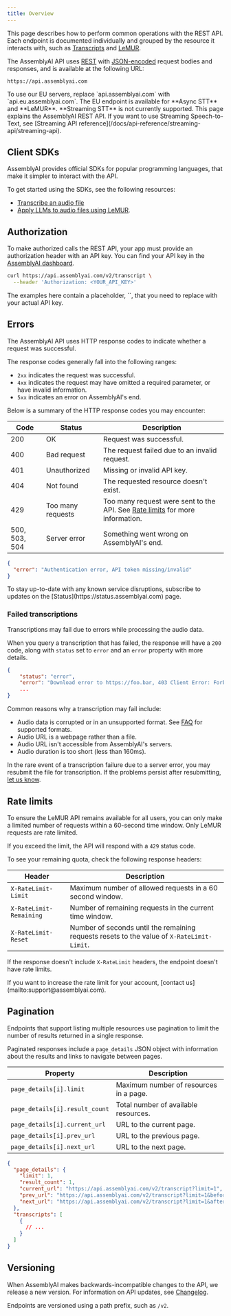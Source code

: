 ```yaml
---
title: Overview
---
```


This page describes how to perform common operations with the REST API. Each endpoint is documented individually and grouped by the resource it interacts with, such as [Transcripts](/docs/api-reference/transcripts) and [LeMUR](/docs/api-reference/lemur).

The AssemblyAI API uses [REST](https://en.wikipedia.org/wiki/REST) with [JSON-encoded](https://www.json.org/json-en.html) request bodies and responses, and is available at the following URL:

```plain title="Base URL"
https://api.assemblyai.com
```

<Note>
  To use our EU servers, replace `api.assemblyai.com` with
  `api.eu.assemblyai.com`. The EU endpoint is available for **Async STT** and **LeMUR**. **Streaming STT** is not currently supported.
</Note>

<Info title="Streaming Speech-to-Text">
  This page explains the AssemblyAI REST API. If you want to use Streaming
  Speech-to-Text, see [Streaming API reference](/docs/api-reference/streaming-api/streaming-api).
</Info>

## Client SDKs

AssemblyAI provides official SDKs for popular programming languages, that make it simpler to interact with the API.

To get started using the SDKs, see the following resources:

- [Transcribe an audio file](https://www.assemblyai.com/docs/getting-started/transcribe-an-audio-file)
- [Apply LLMs to audio files using LeMUR](https://www.assemblyai.com/docs/lemur/apply-llms-to-audio-files).

## Authorization

To make authorized calls the REST API, your app must provide an authorization header with an API key. You can find your API key in the [AssemblyAI dashboard](https://www.assemblyai.com/app/api-keys).

```bash title="Authenticated request"
curl https://api.assemblyai.com/v2/transcript \
  --header 'Authorization: <YOUR_API_KEY>'
```

<Info title="Your API key">
The examples here contain a placeholder, `<YOUR_API_KEY>`, that you need to replace with your actual API key.
</Info>

## Errors

The AssemblyAI API uses HTTP response codes to indicate whether a request was successful.

The response codes generally fall into the following ranges:

- `2xx` indicates the request was successful.
- `4xx` indicates the request may have omitted a required parameter, or have invalid information.
- `5xx` indicates an error on AssemblyAI's end.

Below is a summary of the HTTP response codes you may encounter:

| Code          | Status            | Description                                                                                  |
| ------------- | ----------------- | -------------------------------------------------------------------------------------------- |
| 200           | OK                | Request was successful.                                                                      |
| 400           | Bad request       | The request failed due to an invalid request.                                                |
| 401           | Unauthorized      | Missing or invalid API key.                                                                  |
| 404           | Not found         | The requested resource doesn't exist.                                                        |
| 429           | Too many requests | Too many request were sent to the API. See [Rate limits](#rate-limits) for more information. |
| 500, 503, 504 | Server error      | Something went wrong on AssemblyAI's end.                                                    |

```json title="Response with error"
{
  "error": "Authentication error, API token missing/invalid"
}
```

<Tip title="API status">
  To stay up-to-date with any known service disruptions, subscribe to updates on
  the [Status](https://status.assemblyai.com) page.
</Tip>

### Failed transcriptions

Transcriptions may fail due to errors while processing the audio data.

When you query a transcription that has failed, the response will have a `200` code, along with `status` set to `error` and an `error` property with more details.

```json title="Failed transcription"
{
    "status": "error",
    "error": "Download error to https://foo.bar, 403 Client Error: Forbidden for url: https://foo.bar",
    ...
}
```

Common reasons why a transcription may fail include:

- Audio data is corrupted or in an unsupported format. See [FAQ](https://www.assemblyai.com/docs/concepts/faq) for supported formats.
- Audio URL is a webpage rather than a file.
- Audio URL isn't accessible from AssemblyAI's servers.
- Audio duration is too short (less than 160ms).

In the rare event of a transcription failure due to a server error, you may resubmit the file for transcription. If the problems persist after resubmitting, [let us know](mailto:support@assemblyai.com).

## Rate limits

To ensure the LeMUR API remains available for all users, you can only make a limited number of requests within a 60-second time window. Only LeMUR requests are rate limited.

If you exceed the limit, the API will respond with a `429` status code.

To see your remaining quota, check the following response headers:

| Header                  | Description                                                                                |
| ----------------------- | ------------------------------------------------------------------------------------------ |
| `X-RateLimit-Limit`     | Maximum number of allowed requests in a 60 second window.                                  |
| `X-RateLimit-Remaining` | Number of remaining requests in the current time window.                                   |
| `X-RateLimit-Reset`     | Number of seconds until the remaining requests resets to the value of `X-RateLimit-Limit`. |

If the response doesn't include `X-RateLimit` headers, the endpoint doesn't have rate limits.

<Info title="Increasing rate limits">
  If you want to increase the rate limit for your account, [contact
  us](mailto:support@assemblyai.com).
</Info>

## Pagination

Endpoints that support listing multiple resources use pagination to limit the number of results returned in a single response.

Paginated responses include a `page_details` JSON object with information about the results and links to navigate between pages.

| Property                       | Description                            |
| ------------------------------ | -------------------------------------- |
| `page_details[i].limit`        | Maximum number of resources in a page. |
| `page_details[i].result_count` | Total number of available resources.   |
| `page_details[i].current_url`  | URL to the current page.               |
| `page_details[i].prev_url`     | URL to the previous page.              |
| `page_details[i].next_url`     | URL to the next page.                  |

```json title="Paginated response"
{
  "page_details": {
    "limit": 1,
    "result_count": 1,
    "current_url": "https://api.assemblyai.com/v2/transcript?limit=1",
    "prev_url": "https://api.assemblyai.com/v2/transcript?limit=1&before_id=bfc3622e-8c69-4497-9a84-fb65b30dcb07",
    "next_url": "https://api.assemblyai.com/v2/transcript?limit=1&after_id=bfc3622e-8c69-4497-9a84-fb65b30dcb07"
  },
  "transcripts": [
    {
      // ...
    }
  ]
}
```

## Versioning

When AssemblyAI makes backwards-incompatible changes to the API, we release a new version. For information on API updates, see [Changelog](https://www.assemblyai.com/changelog).

Endpoints are versioned using a path prefix, such as `/v2`.
